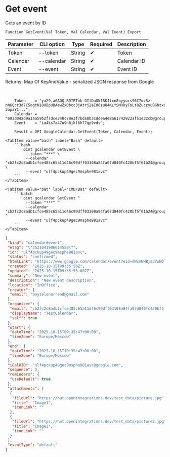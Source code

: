 ﻿---
sidebar_position: 3
description: Get event and other functions to work with Google Calendar in the Open Integration Package, a free open-source integration library for 1C:Enterprise 8, OneScript and CLI
keywords: [1C, 1С, 1С:Enterprise, 1С:Enterprise 8.3, API, Integration, Services, Exchange, OneScript, CLI, Google Calendar]
---


# Get event
 Gets an event by ID



`Function GetEvent(Val Token, Val Calendar, Val Event) Export`

  | Parameter | CLI option | Type | Required | Description |
  |-|-|-|-|-|
  | Token | --token | String | &#x2714; | Token |
  | Calendar | --calendar | String | &#x2714; | Calendar ID |
  | Event | --event | String | &#x2714; | Event ID |

  
  Returns:  Map Of KeyAndValue - serialized JSON response from Google

<br/>



```bsl title="1C:Enterprise/OneScript code example"
    Token    = "ya29.a0AQQ_BDTEToh-GItDaON1RKItxn8oyyucs96C7wzRz-nN6Qcr3d7C5ogtN18HBpUDAewZxDbcc3jAtrj2aIO0zuU4KLYSMRkyFoLt8ZuczyuBGNtxdl-3opaY1...";
    Calendar = "693d042d9a1aa59b2f7dce240c78e3f7bda8b3cddea4e8a61742922af51e32cb@group.calendar.google.com";
    Event    = "ia4ks7a47u9n8jkl6h77qp9vds";

    Result = OPI_GoogleCalendar.GetEvent(Token, Calendar, Event);
```
 

 <Tabs>
  
    <TabItem value="bash" label="Bash" default>
        ```bash
            oint gcalendar GetEvent \
             --token "***" \
             --calendar "cb2fc2c8adb1cfce485c65a11d46c99dff03108a84fa07d840fc420bf5f61b24@group.calendar.google.com" \
             --event "ulf4pckup49gec9msphe981avc"
        ```
    </TabItem>
  
    <TabItem value="bat" label="CMD/Bat" default>
        ```batch
            oint gcalendar GetEvent ^
             --token "***" ^
             --calendar "cb2fc2c8adb1cfce485c65a11d46c99dff03108a84fa07d840fc420bf5f61b24@group.calendar.google.com" ^
             --event "ulf4pckup49gec9msphe981avc"
        ```
    </TabItem>
</Tabs>


```json title="Result"
{
 "kind": "calendar#event",
 "etag": "\"3521041906014558\"",
 "id": "ulf4pckup49gec9msphe981avc",
 "status": "confirmed",
 "htmlLink": "https://www.google.com/calendar/event?eid=dWxmNHBja3VwNDlnZWM5bXNwaGU5ODFhdmMgY2IyZmMyYzhhZGIxY2ZjZTQ4NWM2NWExMWQ0NmM5OWRmZjAzMTA4YTg0ZmEwN2Q4NDBmYzQyMGJmNWY2MWIyNEBn",
 "created": "2025-10-15T09:35:50Z",
 "updated": "2025-10-15T09:35:53.007Z",
 "summary": "New event",
 "description": "New event description",
 "location": "InOffice",
 "creator": {
  "email": "bayselonarrend@gmail.com"
 },
 "organizer": {
  "email": "cb2fc2c8adb1cfce485c65a11d46c99dff03108a84fa07d840fc420bf5f61b24@group.calendar.google.com",
  "displayName": "TestCalendar",
  "self": true
 },
 "start": {
  "dateTime": "2025-10-15T09:35:47+00:00",
  "timeZone": "Europe/Moscow"
 },
 "end": {
  "dateTime": "2025-10-15T10:35:47+00:00",
  "timeZone": "Europe/Moscow"
 },
 "iCalUID": "ulf4pckup49gec9msphe981avc@google.com",
 "sequence": 0,
 "reminders": {
  "useDefault": true
 },
 "attachments": [
  {
   "fileUrl": "https://hut.openintegrations.dev/test_data/picture.jpg",
   "title": "Image1",
   "iconLink": ""
  },
  {
   "fileUrl": "https://hut.openintegrations.dev/test_data/picture2.jpg",
   "title": "Image2",
   "iconLink": ""
  }
 ],
 "eventType": "default"
}
```
